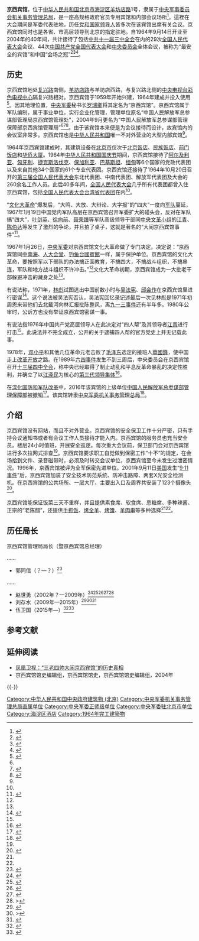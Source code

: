 {{Infobox PRCG
|color = darkgreen
|机构名称 = 中央军委机关事务管理总局<br />京西宾馆管理局
|上级机构 = [[中央军事委员会机关事务管理总局|中央军事委员会机关事务管理总局]]
|机构类型 = 
|行政级别 = 正师级|nocat
|标志1 = China Emblem PLA.svg
|标志1说明 = [[中国人民解放军军徽|中国人民解放军军徽]]
|职位1 = 局长
|人员1 = 伍卫国
|衔级1 = 
|职位2 =
|人员2 =
|场所1 = 京西宾馆
|地址1 = {{PRC}}[[北京市|北京市]][[海淀区|海淀区]][[羊坊店路|羊坊店路]]1号
|坐标1 = {{coord|39.907|N|116.317|E|display=inline,title|source:dewiki}}
|成立时间 =
|image1 = 北京京西賓館 2010.jpg
|caption1 = 北京京西賓館（2010年）
}}
'''京西宾馆'''，位于[[中华人民共和国|中华人民共和国]][[北京市|北京市]][[海淀区|海淀区]][[羊坊店路|羊坊店路]]1号，隶属于[[中央军事委员会机关事务管理总局|中央军事委员会机关事务管理总局]]，是一座高规格政府官员专用宾馆和内部会议场所<ref>{{cite news|url=http://cpc.people.com.cn/GB/64093/64387/6346659.html|title=四十年会场之冠：京西宾馆|author=张量|accessdate=2011-04-30|work=中国共产党新闻网（转自中新网）|archive-date=2018-10-11|archive-url=https://web.archive.org/web/20181011194541/http://cpc.people.com.cn/GB/64093/64387/6346659.html|dead-url=no}}</ref>。這裡在大会期间是军委代表驻地，历任[[党和国家领导人|党和国家领导人]]皆多次在该宾馆出席有关会议。京西宾馆同时也是各省、市高层领导到北京的指定驻地。自1964年9月14日开业至2004年的40年间，共计接待了包括[[中国共产党第十一届中央委员会第三次全体会议|中共十一届三中全会]]在内的29次[[全国人民代表大会|全国人民代表大会]]会议、44次[[中国共产党全国代表大会|中国共产党全国代表大会]]和[[中国共产党中央委员会|中央委员会]]全体会议，被称为“最安全的宾馆”和中国“会场之冠”<ref>{{cite journal|title=中共历史的见证之——京西宾馆|author=晚霞|url=http://www.cnki.com.cn/Article/CJFDTOTAL-WXIA200806023.htm|date=2004-09-12|journal=|accessdate=2011-05-01|archive-date=2019-05-02|archive-url=https://web.archive.org/web/20190502152637/http://www.cnki.com.cn/Article/CJFDTOTAL-WXIA200806023.htm|dead-url=no}}</ref><ref>{{cite news|url=http://cnnews.chosun.com/site/data/html_dir/2007/10/29/20071029000027.html|title=京西賓館：中國共産黨秘密決策誕生地|author=朴勝俊|newspaper=[[朝鲜日报|朝鲜日报]]|date=2007-10-29|accessdate=2011-04-30|deadurl=yes|archiveurl=https://web.archive.org/web/20151102223456/http://cnnews.chosun.com/site/data/html_dir/2007/10/29/20071029000027.html|archivedate=2015-11-02}}</ref><ref>{{cite news|url=http://news.xinhuanet.com/newscenter/2004-09/12/content_1973022.htm|title=京西宾馆建馆40年 数10次完成重要会议保障任务|date=2004-09-12|accessdate=2011-05-01|work=[[新华网|新华网]]|archive-date=2015-10-10|archive-url=https://web.archive.org/web/20151010174309/http://news.xinhuanet.com/newscenter/2004-09/12/content_1973022.htm|dead-url=no}}</ref>。

== 历史 ==
京西宾馆地处[[复兴路_(北京)|复兴路]]南侧，[[羊坊店路|羊坊店路]]与羊坊店西路，与复兴路北侧的[[中央电视台彩色电视中心|中央电视台彩色电视中心]]隔复兴路相对。京西宾馆于1959年开始兴建，1964年建成并投入使用<ref name="caijing">{{cite news|url=http://life.caijing.com.cn/2013-03-05/112562191.html|title=京西宾馆 探访中国重要决策诞生地|publisher=财经网|date=2013-03-05|accessdate=2013-11-09|dead-url=yes|archiveurl=https://web.archive.org/web/20131109045040/http://life.caijing.com.cn/2013-03-05/112562191.html|archivedate=2013-11-09}}</ref>。因其地理位置，[[中央军事委员会|中央军委]]秘书长[[罗瑞卿|罗瑞卿]]将其定名为“京西宾馆”。京西宾馆属于军队编制，属于事业单位，实行企业化管理，管理单位原名“中国人民解放军总参谋部管理局京西宾馆管理处”，2004年9月更名为“中国人民解放军总参谋部管理保障部京西宾馆管理局”<ref name="caijing" /><ref>{{cite news|url=http://xxgk.jxfc.gov.cn/fcsjgswj/zfxxgk_11462/gzdt_11465/gggs_11468/201212/t20121217_186280.html|title=北京京西宾馆管理局招收服务员简章|publisher=中国丰城|date=2012-12-17|accessdate=2013-11-09|deadurl=yes|archiveurl=https://archive.is/20131109041214/http://xxgk.jxfc.gov.cn/fcsjgswj/zfxxgk_11462/gzdt_11465/gggs_11468/201212/t20121217_186280.html|archivedate=2013-11-09|work=}}</ref><ref>{{Cite web|title=中国政治地标——京西宾馆|url=https://news.ifeng.com/opinion/meiti/ph/200712/1219_1901_342677.shtml|accessdate=2019-08-30|date=2007-12-19|publisher=凤凰网|archive-date=2017-09-07|archive-url=https://web.archive.org/web/20170907212656/http://news.ifeng.com/opinion/meiti/ph/200712/1219_1901_342677.shtml|dead-url=no}}</ref>。由于该宾馆本来便是为会议接待而设计，故宾馆内的会议室非常多。京西宾馆也是[[中华人民共和国|中华人民共和国]]唯一不对外营业的大型内部宾馆<ref name=caijing/>。

1964年京西宾馆建成时，其建筑设备在[[北京市|北京市]]仅次于[[北京饭店|北京饭店]]、[[民族饭店|民族饭店]]、[[前门饭店|前门饭店]]和[[华侨大厦|华侨大厦]]。1964年[[中华人民共和国国庆节|中华人民共和国国庆节]]期间，京西宾馆接待了[[阿尔及利亚|阿尔及利亚]]、[[匈牙利|匈牙利]]、[[捷克斯洛伐克|捷克斯洛伐克]]、[[保加利亚|保加利亚]]、[[巴基斯坦|巴基斯坦]]、[[缅甸|缅甸]]等6个国家的党政代表团以及来自其他34个国家的61个专业代表团。京西宾馆还接待了1964年10月20日召开的[[第三届全国人民代表大会|第三届全国人民代表大会]]东北代表团、中南代表团、解放军代表团及大会的260余名工作人员。此后40多年间，[[全国人民代表大会|全国人民代表大会]]几乎所有代表团都曾入住京西宾馆，包括[[全国人民代表大会台湾省代表团|全国人民代表大会台湾省代表团]]在内<ref name=caijing/>。

“[[文化大革命|文化大革命]]”爆发后，“大鸣、大放、大辩论、大字报”的“四大”一度向[[中国人民解放军|军队]]蔓延，1967年1月19日中国党内军队高层在京西宾馆召开军委扩大的碰头会，反对在军队搞“四大”，[[叶剑英|叶剑英]]、[[徐向前|徐向前]]、[[聂荣臻|聂荣臻]]等军队高级领导干部同[[中央文化革命小组|中央文革小组]]的[[江青|江青]]、[[陈伯达|陈伯达]]等发生了激烈的争论，并且拍了桌子，这就是著名的“大闹京西宾馆事件”<ref name="杨军戈">{{cite journal|title=文革高潮中的京西宾馆|author=杨军戈|url=http://www.yhcqw.com/html/cqb/2008/415/08415153830G58K61288AAD13G4846FG76B.html|date=2004-12|journal=[[炎黄春秋|炎黄春秋]]|accessdate=2012-07-24|archiveurl=https://web.archive.org/web/20120724184945/http://yhcqw.com/html/cqb/2008/415/08415153830G58K61288AAD13G4846FG76B.html|archivedate=2012-07-24|deadurl=yes}}</ref>。

1967年1月26日，[[中央军委|中央军委]]对京西宾馆文化大革命做了专门决定。决定说：“京西宾馆同[[中南海|中南海]]、[[人民大会堂|人大会堂]]、[[钓鱼台國賓館|钓鱼台國賓館]]一样，属于保护单位。京西宾馆的文化大革命，要按照军以下部队的办法搞正面教育，不搞四大，不搞战斗组织，不搞串连，军队和地方战斗组织不许冲击。”<ref name="杨军戈" />文化大革命初期，京西宾馆成为一大批老干部躲避冲击的藏身之处<ref name="caijing" />。

有说法称，1971年，[[林彪|林彪]]试图逃出中国前数小时与[[吴法宪|吴法宪]]、[[邱会作|邱会作]]在京西宾馆里进行密谋<ref name="nyt">{{cite journal|title=京西宾馆，见证中共历史的地方|author=潘亚当|url=http://cn.nytimes.com/china/20131114/c14jingxi/|date=2013-11-14|journal=[[纽约时报|纽约时报]]|accessdate=2013-11-18|archive-date=2019-10-07|archive-url=https://web.archive.org/web/20191007200717/https://cn.nytimes.com/china/20131114/c14jingxi/|dead-url=no}}</ref>。这个说法被吴法宪否认，吴法宪回忆录记述最后一次见林彪是1971年初周恩来带他们去北戴河向林汇报批陈整风，离[[九一三事件|九一三事件]]还有半年多。1980年公审时，公诉方也没有举证京西宾馆密谋一事。

有说法指1976年中国共产党高层领导人在此决定对“四人帮”及其领导者[[江青|江青]]进行打击<ref name=nyt/>。此说法并不完全成立，公开的关于逮捕四人帮的官方党史上并无记载此事。 

1978年，[[邓小平|邓小平]]和其他几位革命元老击败了[[毛泽东|毛泽东]]选定的接班人[[華國鋒|華國鋒]]，使中国走上[[改革开放|改革开放]]之路。在1989年[[六四事件|六四事件]]发生不到三周后，中央委员会在京西宾馆召开[[中国共产党第十三届中央委员会第四次全体会议|十三届四中全会]]，称中央已经取得了制止动乱和平息反革命暴乱的决定性胜利，并确立了以[[江泽民|江泽民]]为核心的[[中国共产党集体领导制度|第三代领导集体]]<ref name="wsj">{{cite news|url=http://cn.wsj.com/gb/20131109/rlw173511.asp|title=京西宾馆是本届三中全会的会场吗？|publisher=华尔街日报|date=2013-11-09|accessdate=2013-11-09|dead-url=yes|archivedate=2013-11-09|archiveurl=https://web.archive.org/web/20131109162510/http://cn.wsj.com/gb/20131109/rlw173511.asp}}</ref>。

在[[深化国防和军队改革|深化国防和军队改革]]中，2016年该宾馆的上级单位[[中央军事委员会机关事务管理总局|中国人民解放军总参谋部管理保障部]]被撤销<ref>{{Cite web |url=http://www.yedaedu.cn/xinwenzhongxin/jiaoyudongtai/2012-03-15/3220.html |title=总参京西宾馆管理局莅临区职业中等专业学校招聘应届毕业生，烟台经济技术开发区教育体育局，2012-03-11 |accessdate=2014-12-12 |archive-date=2017-09-07 |archive-url=https://web.archive.org/web/20170907214204/http://www.yedaedu.cn/xinwenzhongxin/jiaoyudongtai/2012-03-15/3220.html |dead-url=no }}</ref>。该宾馆转隶[[中央军委机关事务管理总局|中央军委机关事务管理总局]]<ref>{{Cite web |url=http://news.163.com/16/0416/08/BKORUDDK0001124J.html |title=军委神秘部门陆续曝光 联合参谋部至少4大局亮相，网易，2016-04-16 |access-date=2016-09-15 |archive-url=https://web.archive.org/web/20160916062631/http://news.163.com/16/0416/08/BKORUDDK0001124J.html |archive-date=2016-09-16 |dead-url=yes }}</ref>。

== 介绍 ==
京西宾馆没有网站，而且不对外营业。京西宾馆的安全保卫工作十分严密，只有手持会议通知书或者有会议工作人员接待才能入内。京西宾馆的服务员也充当安全员。楼层24小时值班，开展安全巡逻。每次重大会议前，保卫部门会对京西宾馆进行多次拉网式排查<ref name="caijing" />。京西宾馆要求职工自觉做到保密工作“十不”的规定，在会场拾到文件、录音磁带时，必须及时转交会议单位，京西宾馆至今未发生过泄密情况。1996年，京西宾馆被评为全军保密先进单位。2001年9月11日[[美国|美国]]发生“[[九一一袭击事件|9·11事件]]”后，京西宾馆加装了安全技术防范系统、防冲击路障、两套X光安全检测机。在京西宾馆的公共场所、一层大厅、主要出入口及周界共安装了123个摄像头<ref>{{cite news|url=http://news.takungpao.com/mainland/focus/2012-12/1329677.html|title=记者观察：京西宾馆今年“格外平静”|publisher=大公网|date=2012-12-15|accessdate=2012-12-15|deadurl=yes|archiveurl=https://web.archive.org/web/20121217050300/http://news.takungpao.com/mainland/focus/2012-12/1329677.html|archivedate=2012-12-17}}</ref>。

京西宾馆能保证饭菜三天不重样，并且提供素食席、软食席、忌糖席、多种辣酱、正宗的“老陈醋”，还提供[[手抓饭|手抓饭]]、[[烤全羊|烤全羊]]、[[馕|烤馕]]、[[羊肉串|羊肉串]]等多种选择<ref name="caijing" /><ref name="wsj" />。

==历任局长==
;京西宾馆管理局局长（暨京西宾馆总经理）
……
*郭同信（？—？）<ref>{{Cite web|title=1999年|url=http://www.jimo.gov.cn/jmswdsyjs/news/20131517162532534.shtml|accessdate=2019-08-30|date=2013-01-05|work=即墨党史网|archiveurl=https://archive.is/20141222160444/http://www.jimo.gov.cn/jmswdsyjs/news/20131517162532534.shtml|archivedate=2014-12-22|dead-url=no}}</ref>
……
*赵世勇（2002年？—2009年）<ref>{{Cite web|title=特写：“保证让代表满意”|url=http://www.people.com.cn/GB/other4349/4464/20010301/406334.html|accessdate=2019-08-30|date=2001-03-01|work=人民网|archive-date=2016-03-04|archive-url=https://web.archive.org/web/20160304091023/http://www.people.com.cn/GB/other4349/4464/20010301/406334.html|dead-url=no}}</ref><ref>{{Cite web|title=西藏人大代表团在京喜迎藏历水羊新年|url=http://www.people.com.cn/GB/shizheng/252/10307/10369/20030304/935443.html|accessdate=2019-08-30|work=人民网|date=2003-03-04|archive-date=2015-09-24|archive-url=https://web.archive.org/web/20150924132434/http://www.people.com.cn/GB/shizheng/252/10307/10369/20030304/935443.html|dead-url=no}}</ref><ref>{{Cite web|title=两会后勤扫描：吃的、住的、行的、看的(组图)|url=https://news.sohu.com/20050303/n224521053.shtml|accessdate=2019-08-30|work=搜狐|date=2005-03-03|archive-date=2016-03-13|archive-url=https://web.archive.org/web/20160313122434/http://news.sohu.com/20050303/n224521053.shtml|dead-url=no}}</ref><ref>{{Cite web|title=袁学军诉中国人民解放军总参谋部管理保障部京西宾馆管理局侵犯著作权纠纷案一审民事裁定书（2008）海民初字第6932号|url=http://www.110.com/panli/panli_119070.html|accessdate=2019-08-30|work=www.110.com|archive-date=2019-05-02|archive-url=https://web.archive.org/web/20190502124551/http://www.110.com/panli/panli_119070.html|dead-url=no}}</ref><ref>>{{Cite web|url=http://www.ljxt.org.cn/ReadNews.asp?NewsID=391|title=丽江雪桃进京记|publisher=丽江市雪桃产业协会|date=2008-12-17|archiveurl=https://web.archive.org/web/20141222182513/http://www.ljxt.org.cn/ReadNews.asp?NewsID=391|archivedate=2014-12-22|accessdate=2014-12-22|dead-url=no}}</ref>
*刘存水（2009年—2015年）<ref>{{Cite web|url=http://www.chinapower.com.cn/newsarticle/1125/new1125864.asp|title=北京市电力公司积极沟通提早动手全力确保中共中央十七届五中全会供电|publisher=中国电力网|date=2010-10-14|archiveurl=https://web.archive.org/web/20141222184430/http://www.chinapower.com.cn/newsarticle/1125/new1125864.asp|archivedate=2014-12-22|accessdate=2014-12-22|dead-url=no}}</ref><ref>>{{Cite web|url=http://www.zhuzhou.gov.cn/gk/zwdt/xsqdt/108371.htm|title=釉下五彩瓷“和谐盛世瓶”亮相京西宾馆|publisher=中国株洲，2014-12-13|archiveurl=https://web.archive.org/web/20141222190016/http://www.zhuzhou.gov.cn/gk/zwdt/xsqdt/108371.htm|archivedate=2014-12-22|accessdate=2014-12-22|dead-url=no}}</ref><ref>{{Cite web|url=http://www.cmia.com.cn/?newsdeital/tp/qiye/id/4664.html|title=珠江•恺撒堡钢琴获京西宾馆收藏|publisher=中国乐器协会|date=2014-01-15|accessdate=2020-09-29|archive-date=2016-03-05|archive-url=https://web.archive.org/web/20160305002056/http://cmia.com.cn/?newsdeital%2Ftp%2Fqiye%2Fid%2F4664.html|dead-url=no}}</ref>
*伍卫国（2015年—）<ref>{{Cite web|url=http://www.qartv.cn/Item/Show.asp?m=1&d=12298|title=县长李立新率队赴北京等地开展招商合作洽谈活动|date=2017-02-19|publisher=庆安广播电视网|accessdate=2017-09-07|archive-date=2019-05-02|archive-url=https://web.archive.org/web/20190502092359/http://www.qartv.cn/Item/Show.asp?m=1&d=12298|dead-url=no}}</ref><ref>{{Cite web|url=http://www.hncpu.com/s/1/t/145/39/be/info14782.htm|title=共话合作促“双赢” 校企合作谱写新篇章 ——王小平书记一行赴京洽谈校企合作、服务2017年全国两会工作|date=2016-12-05|publisher=长沙商贸旅游职业技术学院|access-date=2017-09-07|archive-url=https://web.archive.org/web/20170907214602/http://www.hncpu.com/s/1/t/145/39/be/info14782.htm|archive-date=2017-09-07|dead-url=yes}}</ref>

== 参考文献 ==
{{Reflist|30em}}
== 延伸阅读 ==
*[http://v.ifeng.com/his/200810/487895d4-fab3-4785-a758-d8f22ea0bd89.shtml 凤凰卫视：“三老四帅大闹京西宾馆”的历史真相] {{Wayback|url=http://v.ifeng.com/his/200810/487895d4-fab3-4785-a758-d8f22ea0bd89.shtml |date=20190502160534 }}
*京西宾馆馆史编辑组，京西宾馆馆史，京西宾馆馆史编辑组，2004年
{{-}}
{{中央军委|属}}
[[Category:中华人民共和国中央政府建筑物_(北京)|Category:中华人民共和国中央政府建筑物 (北京)]]
[[Category:中央军委机关事务管理总局直属单位|Category:中央军委机关事务管理总局直属单位]]
[[Category:中央军委正师级单位|Category:中央军委正师级单位]]
[[Category:中央军委驻北京市单位|Category:中央军委驻北京市单位]]
[[Category:海淀区酒店|Category:海淀区酒店]]
[[Category:1964年完工建築物|Category:1964年完工建築物]]